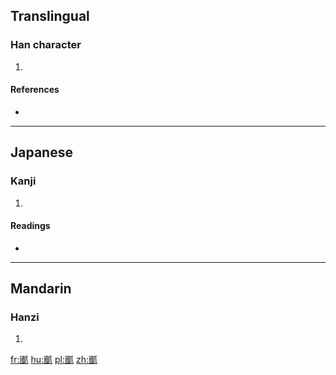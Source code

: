 {{also|攫}}
==Translingual==

===Han character===
{{Han char|rn=87|rad=爪|as=11|sn=15|four=|canj=田一竹中人 (WMHLO)}}

# {{defn|Han|sort=爪11}}

====References====
* {{Han ref|kx=0689.261|dkj=19704|hdz=32036.180|uh=7234|ud=29236}}

----

==Japanese==

===Kanji===
{{ja-kanji|grade=|rs=爪11}}

# {{defn|lang=ja|sort=爪11}}

====Readings====
* {{ja-readings|on=[[かく]] (kaku)|kun=[[つかむ]] (tsukamu), [[さらう]] (sarau)}}

----

==Mandarin==

===Hanzi===
{{cmn-hanzi|pin=[[fǔ]] ([[fu3]]), [[jué]] ([[jue2]])|wg=fu<sup>3</sup>, chüeh<sup>2</sup>}}

# {{defn|lang=cmn|sort=爪11}}

[[fr:爴]]
[[hu:爴]]
[[pl:爴]]
[[zh:爴]]